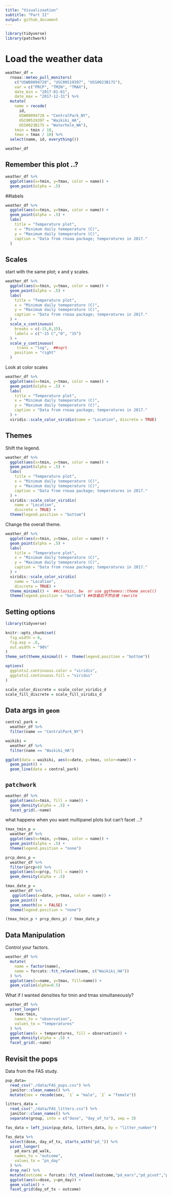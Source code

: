 ```yaml
---
title: "Visualizaation"
subtitle: "Part II"
output: github_document
---
```



```r
library(tidyverse)
library(patchwork)
```

# Load the weather data

```r
weather_df = 
  rnoaa::meteo_pull_monitors(
    c("USW00094728", "USC00519397", "USS0023B17S"),
    var = c("PRCP", "TMIN", "TMAX"), 
    date_min = "2017-01-01",
    date_max = "2017-12-31") %>%
  mutate(
    name = recode(
      id, 
      USW00094728 = "CentralPark_NY", 
      USC00519397 = "Waikiki_HA",
      USS0023B17S = "Waterhole_WA"),
    tmin = tmin / 10,
    tmax = tmax / 10) %>%
  select(name, id, everything())

weather_df
```

## Remember this plot ..?
```r
weather_df %>% 
  ggplot(aes(x=tmin, y=tmax, color = name)) +
  geom_point(alpha = .5)
```

##labels
```r
weather_df %>% 
  ggplot(aes(x=tmin, y=tmax, color = name)) +
  geom_point(alpha = .5) +
  labs(
    title = "Temperature plot",
    x = "Minimum daily temeperature (C)",
    y = "Maximum daily temeperature (C)",
    caption = "Data from rnoaa package; temperatures in 2017."
  )
```

## Scales

start with the same plot; x and y scales.
```r
weather_df %>% 
  ggplot(aes(x=tmin, y=tmax, color = name)) +
  geom_point(alpha = .5) +
  labs(
    title = "Temperature plot",
    x = "Minimum daily temeperature (C)",
    y = "Maximum daily temeperature (C)",
    caption = "Data from rnoaa package; temperatures in 2017."
  ) +
  scale_x_continuous(
    breaks = c(-15,0,15),
    labels = c("-15 C","0", "15")
  ) +
  scale_y_continuous(
     trans = "log",  ##sqrt
    position = "right"
  )
```

Look at color scales
```r
weather_df %>% 
  ggplot(aes(x=tmin, y=tmax, color = name)) +
  geom_point(alpha = .5) +
  labs(
    title = "Temperature plot",
    x = "Minimum daily temeperature (C)",
    y = "Maximum daily temeperature (C)",
    caption = "Data from rnoaa package; temperatures in 2017."
  ) +
  viridis::scale_color_viridis(name = "Location", discrete = TRUE)
```

## Themes

Shift the legend.
```r
weather_df %>% 
  ggplot(aes(x=tmin, y=tmax, color = name)) +
  geom_point(alpha = .5) +
  labs(
    title = "Temperature plot",
    x = "Minimum daily temeperature (C)",
    y = "Maximum daily temeperature (C)",
    caption = "Data from rnoaa package; temperatures in 2017."
  ) +
  viridis::scale_color_viridis(
    name = "Location", 
    discrete = TRUE) +
  theme(legend.position = "bottom")
```

Change the overall theme.
```r
weather_df %>% 
  ggplot(aes(x=tmin, y=tmax, color = name)) +
  geom_point(alpha = .5) +
  labs(
    title = "Temperature plot",
    x = "Minimum daily temeperature (C)",
    y = "Maximum daily temeperature (C)",
    caption = "Data from rnoaa package; temperatures in 2017."
  ) +
  viridis::scale_color_viridis(
    name = "Location", 
    discrete = TRUE) +
  theme_minimal() +  ##classic, bw  or use ggthemes::theme_excel()
  theme(legend.position = "bottom") ##放最后不然会被 rewrite
```

## Setting options
```r
library(tidyverse)

knitr::opts_chunk$set(
  fig.width = 6,
  fig.asp = .6,
  out.width = "90%"
)
theme_set(theme_minimal() +  theme(legend.position = "bottom"))

options(
  ggplots2.continuous.color = "viridis",
  ggplots2.continuous.fill = "viridus"
)

scale_color_discrete = scale_color_viridis_d
scale_fill_discrete = scale_fill_viridis_d
```

## Data args in `geom`
```r
central_park =
  weather_df %>% 
  filter(name == "CentralPark_NY")

waikiki =
  weather_df %>% 
  filter(name == "Waikiki_HA")

ggplot(data = waikiki, aes(x=date, y=tmax, color=name)) +
  geom_point() +
  geom_line(data = central_park)
```

## `patchwork`
```r
weather_df %>% 
  ggplot(aes(x=tmin, fill = name)) +
  geom_density(alpha = .5) +
  facet_grid(.~name)
```

what happens when you want multipanel plots but can't facet ...?
```r
tmax_tmin_p =
  weather_df %>% 
  ggplot(aes(x=tmin, y=tmax, color = name)) +
  geom_point(alpha = .5) +
  theme(legend.position = "none")

prcp_dens_p =
  weather_df %>%
  filter(prcp>0) %>% 
  ggplot(aes(x=prcp, fill = name)) +
  geom_density(alpha = .5)

tmax_date_p =
  weather_df %>% 
   ggplot(aes(x=date, y=tmax, color = name)) +
  geom_point() +
  geom_smooth(se = FALSE) +
  theme(legend.position = "none")

(tmax_tmin_p + prcp_dens_p) / tmax_date_p
```

## Data Manipulation

Control your factors.
```r
weather_df %>% 
  mutate(
    name = factor(name),
    name = forcats::fct_relevel(name, c("Waikiki_HA"))
  ) %>% 
  ggplot(aes(x=name, y=tmax, fill=name)) +
  geom_violin(alpha=0.5)

```

What if I wanted densities for tmin and tmax simultaneously?
```r
weather_df %>% 
  pivot_longer(
    tmax:tmin,
    names_to = "observation",
    values_to = "temperatures"
  ) %>% 
  ggplot(aes(x = temperatures, fill = observation)) +
  geom_density(alpha = .5) +
  facet_grid(.~name)
```

## Revisit the pops
Data from the FAS study.
```r
pup_data=
  read_csv("./data/FAS_pups.csv") %>% 
  janitor::clean_names() %>% 
  mutate(sex = recode(sex, `1` = "male", `2` = "female"))

litters_data =
  read_csv("./data/FAS_litters.csv") %>% 
  janitor::clean_names() %>% 
  separate(group, into = c("dose", "day_of_tx"), sep = 3)

fas_data = left_join(pup_data, litters_data, by = "litter_number")

fas_data %>% 
  select(dose, day_of_tx, starts_with("pd_")) %>% 
  pivot_longer(
    pd_ears:pd_walk,
    names_to = "outcome",
    values_to = "pn_day"
  ) %>% 
  drop_na() %>% 
  mutate(outcome = forcats::fct_relevel(outcome,"pd_ears","pd_pivot","pd_eyes")) %>% 
  ggplot(aes(x=dose, y=pn_day)) +
  geom_violin() +
  facet_grid(day_of_tx ~ outcome)

```

